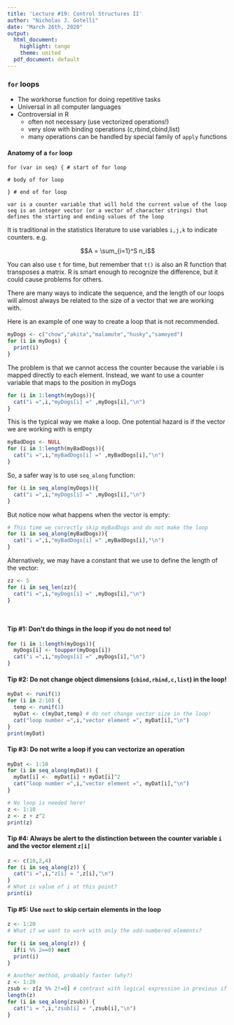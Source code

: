 ```yaml
---
title: 'Lecture #19: Control Structures II'
author: "Nicholas J. Gotelli"
date: "March 26th, 2020"
output:
  html_document:
    highlight: tango
    theme: united
  pdf_document: default
---
```

### `for` loops
* The workhorse function for doing repetitive tasks
* Universal in all computer languages
* Controversial in R
    - often not necessary (use vectorized operations!)
    - very slow with binding operations (c,rbind,cbind,list) 
    - many operations can be handled by special family of `apply` functions
    
#### Anatomy of a `for` loop
```
for (var in seq) { # start of for loop

# body of for loop 

} # end of for loop

var is a counter variable that will hold the current value of the loop
seq is an integer vector (or a vector of character strings) that defines the starting and ending values of the loop
```
It is traditional in the statistics literature to use variables `i,j,k` to indicate counters. e.g.

$$A = \sum_{i=1}^S n_i$$

You can also use `t` for time, but remember that `t()` is also an R function that transposes a matrix. R is smart enough to recognize the difference, but it could cause problems for others.

There are many ways to indicate the sequence, and the length of our loops will almost always be related to the size of a vector that we are working with. 

Here is an example of one way to create a loop that is not recommended.

```r
myDogs <- c("chow","akita","malamute","husky","samoyed")
for (i in myDogs) {
  print(i)
}
```
 The problem is that we cannot access the counter because the variable i is mapped directly to each element. Instead, we want to use a counter variable that maps to the position in myDogs
 
```r
for (i in 1:length(myDogs)){
  cat("i =",i,"myDogs[i] =" ,myDogs[i],"\n")
}
```

This is the typical way we make a loop. One potential hazard is if the vector we are working with is empty
```r
myBadDogs <- NULL
for (i in 1:length(myBadDogs)){
  cat("i =",i,"myBadDogs[i] =" ,myBadDogs[i],"\n")
}


```
So, a safer way is to use `seq_along` function:

```r
for (i in seq_along(myDogs)){
  cat("i =",i,"myDogs[i] =" ,myDogs[i],"\n")
}
```

But notice now what happens when the vector is empty:

```r

# This time we correctly skip myBadDogs and do not make the loop
for (i in seq_along(myBadDogs)){
  cat("i =",i,"myBadDogs[i] =" ,myBadDogs[i],"\n")
}
```



Alternatively, we may have a constant that we use to define the length of the vector:

```r
zz <- 5
for (i in seq_len(zz){
  cat("i =",i,"myDogs[i] =" ,myDogs[i],"\n")
}

  
```

#### Tip #1: Don't do things in the loop if you do not need to!
```r
for (i in 1:length(myDogs)){
  myDogs[i] <- toupper(myDogs[i])
  cat("i =",i,"myDogs[i] =" ,myDogs[i],"\n")
}

```

#### Tip #2: Do not change object dimensions (`cbind,rbind,c,list`) in the loop!
```r
myDat <- runif(1)
for (i in 2:10) {
  temp <- runif(1) 
  myDat <- c(myDat,temp) # do not change vector size in the loop!
  cat("loop number =",i,"vector element =", myDat[i],"\n")
}
print(myDat)
```

#### Tip #3: Do not write a loop if you can vectorize an operation
```r
myDat <- 1:10
for (i in seq_along(myDat)) {
  myDat[i] <-  myDat[i] + myDat[i]^2
  cat("loop number =",i,"vector element =", myDat[i],"\n")
}

# No loop is needed here!
z <- 1:10
z <- z + z^2
print(z)


```
#### Tip #4: Always be alert to the distinction between the counter variable `i` and the vector element `z[i]`
```r
z <- c(10,2,4)
for (i in seq_along(z)) {
  cat("i =",i,"z[i] = ",z[i],"\n")
}
# What is value of i at this point?
print(i)
```

#### Tip #5: Use `next` to skip certain elements in the loop

```r
z <- 1:20
# What if we want to work with only the odd-numbered elements?

for (i in seq_along(z)) {
  if(i %% 2==0) next
  print(i)
}

# Another method, probably faster (why?)
z <- 1:20
zsub <- z[z %% 2!=0] # contrast with logical expression in previous if statement!
length(z)
for (i in seq_along(zsub)) {
  cat("i = ",i,"zsub[i] = ",zsub[i],"\n")
}
```

